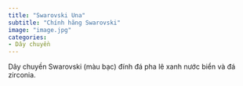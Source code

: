 ```yaml
---
title: "Swarovski Una"
subtitle: "Chính hãng Swarovski"
image: "image.jpg"
categories:
- Dây chuyền
---
```


Dây chuyền Swarovski (màu bạc) đính đá pha lê xanh nước biển và đá zirconia.
